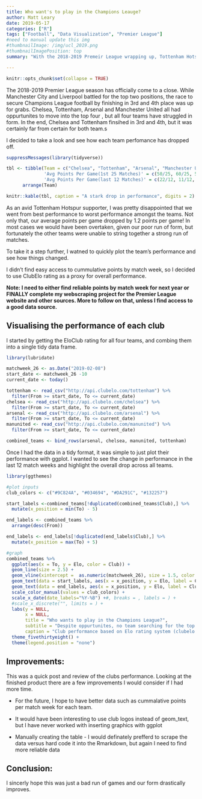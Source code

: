 ```yaml
---
title: Who want's to play in the Champions Leauge?
author: Matt Leary
date: 2019-05-17
categories: ["R"]
tags: ["Football", "Data Visualization", "Premier League"]
#need to manual update this img 
#thumbnailImage: /img/ucl_2019.png
#thumbnailImagePosition: top
summary: "With the 2018-2019 Premeir League wrapping up, Tottenham Hotspur are close to securing their place in the Champions League next year.  Unfortunately, that's not because we have been playing well. Four teams arguably had an oppurtunity to secure UCL football, only to see a sharp dip in form.  How bad was it? "

---
```


```r
knitr::opts_chunk$set(collapse = TRUE)
```

The 2018-2019 Premier League season has officially come to a close.  While Manchester City and Liverpool battled for the top two positions, the race to secure Champions League football by finishing in 3rd and 4th place was up for grabs.  Chelsea, Tottenham, Arsenal and Manchester United all had oppurtunites to move into the top four , but all four teams have struggled in form.  In the end, Chelsea and Tottenham finsihed in 3rd and 4th, but it was certainly far from certain for both team.s


I decided to take a look and see how each team perfomance has dropped off. 

```r
suppressMessages(library(tidyverse))

tbl <- tibble(Team = c("Chelsea", "Tottenham", "Arsenal", "Manchester United"),
              'Avg Points Per Game(1st 25 Matches)' = c(50/25, 60/25, 50/25, 51/25),
              'Avg Points Per Game(last 12 Matches)' = c(22/12, 11/12, 20/12, 15/12)) %>% 
      arrange(Team)

knitr::kable(tbl, caption = "A stark drop in performance", digits = 2)             
```

As an avid Tottenham Hotspur supporter, I was pretty disappointed that we went from best performance to worst performance amongst the teams.  Not only that, our average points  per game dropped by 1.2 points per game!  In most cases we would have been overtaken, given our poor run of form, but fortunately the other teams were unable to  string together a strong run of matches.

To take it a step further, I watned to quickly plot the team's performance and see how things changed.

I didn't find easy access to cummulative points by match week, so I decided to use ClubElo rating as a proxy for overall performance.

**Note: I need to either find reliable points by match week for next year or FINALLY complete my webscraping project for the Premier League website and other sources.  More to follow on that, unless I find access to a good data source.**

## Visualising the performance of each club

I started by getting the EloClub rating for all four teams, and combing them into a single tidy data frame.

```r
library(lubridate)

matchweek_26 <- as.Date("2019-02-08")
start_date <- matchweek_26 -10
current_date <- today()

tottenham <- read_csv("http://api.clubelo.com/tottenham") %>% 
  filter(From >= start_date, To <= current_date) 
chelsea <- read_csv("http://api.clubelo.com/chelsea") %>% 
  filter(From >= start_date, To <= current_date) 
arsenal <- read_csv("http://api.clubelo.com/arsenal") %>% 
  filter(From >= start_date, To <= current_date)
manunited <- read_csv("http://api.clubelo.com/manunited") %>% 
  filter(From >= start_date, To <= current_date)

combined_teams <- bind_rows(arsenal, chelsea, manunited, tottenham)
```

Once I had the data in a tidy format, it was simple to just plot their performance with ggplot.  I wanted to see the change in performance in the last 12 match weeks and highlight the overall drop across all teams.


```r
library(ggthemes)

#plot inputs
club_colors <- c("#9C824A", "#034694", "#DA291C", "#132257")

start_labels <-combined_teams[!duplicated(combined_teams$Club),] %>% 
  mutate(x_position = min(To) - 5)

end_labels <- combined_teams %>% 
  arrange(desc(From))

end_labels <- end_labels[!duplicated(end_labels$Club),] %>% 
  mutate(x_position = max(To) + 5)

#graph
combined_teams %>% 
  ggplot(aes(x = To, y = Elo, color = Club)) +
  geom_line(size = 2.5) +
  geom_vline(xintercept =  as.numeric(matchweek_26), size = 1.5, color = "green") +
  geom_text(data = start_labels, aes(x = x_position, y = Elo, label = Club)) +
  geom_text(data = end_labels, aes(x = x_position, y = Elo, label = Club)) +
  scale_color_manual(values = club_colors) +
  scale_x_date(date_labels="%Y-%B") +#, breaks = , labels = ) +
  #scale_x_discrete("", limits = ) +
  labs(y = NULL,
       x = NULL,
       title = "Who wants to play in the Champions League?",
       subtitle = "Despite oppurtunites, no team searching for the top four has averaged 2 points per match for the last 12 matches",
       caption = "Club performance based on Elo rating system (clubelo.com)") + 
  theme_fivethirtyeight() +
  theme(legend.position = "none")
```


## Improvements:
This was a quick post and review of the clubs performance.  Looking at the finished product there are a few improvements I would consider if I had more time.

* For the future, I hope to have better data such as cummalative points per match week for each team. 

* It would have been interesting to use club logos instead of geom_text, but I have never worked with inserting graphics with ggplot

* Manually creating the table - I would definately prefferd to scrape the data versus hard code it into the Rmarkdown, but again I need to find more reliable data

## Conclusion:

I sincerly hope this was just a bad run of games and our form drastically improves.  
